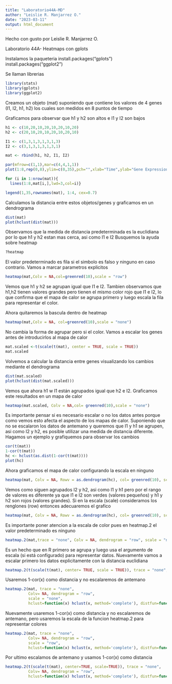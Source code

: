 ```yaml
---
title: "Laboratorio44A-MD"
author: "Leislie R. Manjarrez O."
date: "2023-03-11"
output: html_document
---
```


Hecho con gusto por Leislie R. Manjarrez O.

Laboratorio 44A- Heatmaps con gplots

Instalamos la paqueteria
install.packages("gplots")
install.packages("ggplot2")

Se llaman librerias
```r
library(stats)
library(gplots)
library(ggplot2)
```

Creamos un objeto (mat) suponiendo que contiene los valores de 4 genes (I1, I2, h1, h2) los cuales son medidos en 8 puntos de tiempo

Graficamos para observar que h1 y h2 son altos e I1 y I2 son bajos
```r
h1 <- c(10,20,10,20,10,20,10,20)
h2 <- c(20,10,20,10,20,10,20,10)

I1 <- c(1,3,1,3,1,3,1,3)
I2 <- c(3,1,3,1,3,1,3,1)

mat <- rbind(h1, h2, I1, I2)

par(mfrow=c(1,1),mar=c(4,4,1,1))
plot(1:8,rep(0,8),ylim=c(0,35),pch="",xlab="Time",ylab="Gene Expression")

for (i in 1:nrow(mat)){
  lines(1:8,mat[i,],lwd=3,col=i)}

legend(1,35,rownames(mat), 1:4, cex=0.7)
```

Calculamos la distancia entre estos objetos/genes y graficamos en un dendrograma
```r
dist(mat)
plot(hclust(dist(mat)))
```

Observamos que la medida de distancia predeterminada es la euclidiana por lo que h1 y h2 estan mas cerca, asi como I1 e I2 Busquemos la ayuda sobre heatmap
```r
?heatmap
```

El valor predeterminado es fila si el simbolo es falso y ninguno en caso contrario. Vamos a marcar parametros explicitos
```r
heatmap(mat,Colv = NA,col=greenred(10),scale = "row")
```

Vemos que h1 y h2 se agrupan igual que I1 e I2. Tambien observamos que h1,h2 tienen valores grandes pero tienen el mismo color rojo que I1 e I2, lo que confirma que el mapa de calor se agrupa primero y luego escala la fila para representar el color.

Ahora quitaremos la bascula dentro de heatmap
```r
heatmap(mat,Colv = NA, col=greenred(10),scale = "none")
```

No cambia la forma de agrupar pero si el color. Vamos a escalar los genes antes de introducirlos al mapa de calor
```r
mat.scaled <-t(scale(t(mat), center = TRUE, scale = TRUE))
mat.scaled
```

Volvemos a calcular la distancia entre genes visualizando los cambios mediante el dendrograma
```r
dist(mat.scaled)
plot(hclust(dist(mat.scaled)))
```

Vemos que ahora h1 w I1 están agrupados igual que h2 e I2. Graficamos este resultados en un mapa de calor
```r
heatmap(mat.scaled, Colv = NA,col= greenred(10),scale = "none")
```

Es importante pensar si es necesario escalar o no los datos antes porque como vemos esto afecta el aspecto de los mapas de calor. Suponiendo que no se escalaron los datos de antemano y queremos que I1 y h1 se agrupen, asi como I2 y h2, es posible utilizar una medida de distancia diferente. Hagamos un ejemplo y grafiquemos para observar los cambios
```r
cor(t(mat))
1-cor(t(mat))
hc <- hclust(as.dist(1-cor(t(mat))))
plot(hc)
```

Ahora graficamos el mapa de calor configurando la escala en ninguno
```r
heatmap(mat, Colv = NA, Rowv = as.dendrogram(hc), col= greenred(10), scale = "none")
```

Vemos como siguen agrupados I2 y h2, asi como I1 y h1 pero por el rango de valores es diferente ya que I1 e I2 son verdes (valores pequeños) y h1 y h2 son rojos (valores grandes). Si en la escala (scale) consideramos los renglones (row) entonces adecuaremos el grafico 
```r
heatmap(mat, Colv = NA, Rowv = as.dendrogram(hc), col= greenred(10), scale = "row")
```

Es importante poner atencion a la escala de color pues en heatmap.2 el valor predeterminado es ninguno
```r
heatmap.2(mat,trace = "none", Colv = NA, dendrogram = "row", scale = "none")
```

Es un hecho que en R primero se agrupa y luego usa el argumento de escala (si está configurado) para representar datos. Nuevamente vamos a escalar primero los datos explicitamente con la distancia euclidiana
```r
heatmap.2(t(scale(t(mat), center= TRUE, scale = TRUE)), trace = "none", Colv = NA, dendrogram = "row", scale = "none")
```

Usaremos 1-cor(x) como distancia y no escalaremos de antemano
```r
heatmap.2(mat, trace = "none",
          Colv= NA, dendrogram = "row",
          scale = "none",
          hclust=function(x) hclust(x, method='complete'), distfun=function(x) as.dist(1-cor(t(x))))
```

Nuevamente usaremos 1-cor(x) como distancia y no escalaremos de antemano, pero usaremos la escala de la funcion heatmap.2 para representar colores
```r
heatmap.2(mat, trace = "none",
          Colv= NA, dendrogram = "row",
          scale = "row",
          hclust=function(x) hclust(x, method='complete'), distfun=function(x) as.dist(1-cor(t(x))))
```

Por ultimo escalamos de antemano y usamos 1-cor(x) como distancia
```r
heatmap.2(t(scale(t(mat), center=TRUE, scale=TRUE)), trace = "none",
          Colv= NA, dendrogram = "row",
          hclust=function(x) hclust(x, method='complete'), distfun=function(x) as.dist(1-cor(t(x))))

```
